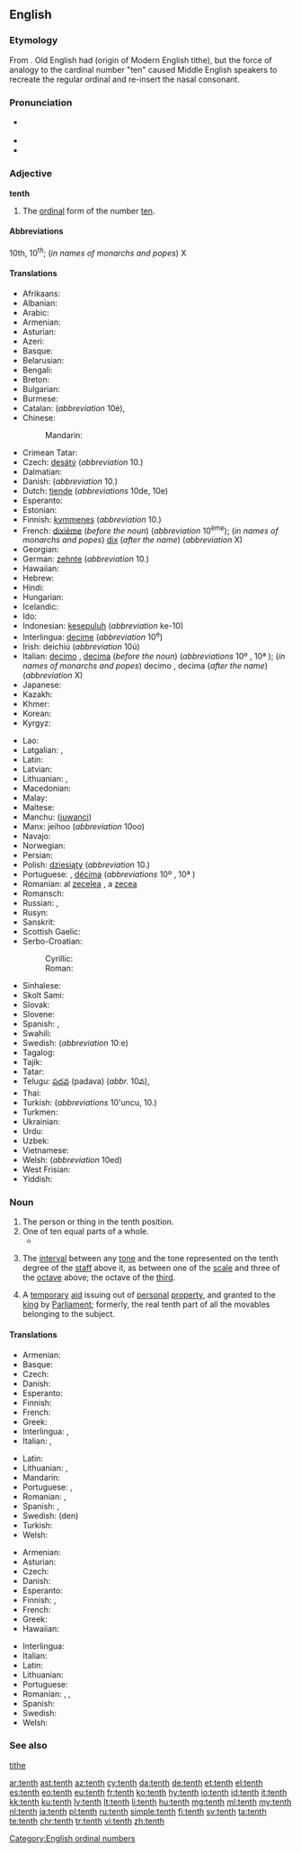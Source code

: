 ==English==
{{wikipedia}}
{{ordinalbox|en|9th|10th|11th|ninth|eleventh|card=ten}}

===Etymology===
From {{etyl|enm|en}}. Old English had {{m|ang|tēoþa}} (origin of Modern English tithe), but the force of analogy to the cardinal number "ten" caused Middle English speakers to recreate the regular ordinal and re-insert the nasal consonant.

===Pronunciation===
* {{a|UK|US}} {{IPA|/tɛnθ/|lang=en}}
* {{audio|en-us-tenth.ogg|Audio (US)|lang=en}}
* {{rhymes|ɛnθ|lang=en}}

===Adjective===
'''tenth'''

# The [[ordinal]] form of the number [[ten]].

====Abbreviations====
10th, 10<sup>th</sup>; (''in names of monarchs and popes'') X

====Translations====
{{trans-top|ordinal form of ten}}
* Afrikaans: {{t|af|tiende}}
* Albanian: {{t|sq|dhjetë}}
* Arabic: {{t|ar|عاشر|m|tr=ʿāšir|sc=Arab}}
* Armenian: {{t|hy|տասներորդ|tr=tasnerord}}
* Asturian: {{t+|ast|décimu}}
* Azeri: {{t|az|onuncu}}
* Basque: {{t+|eu|hamargarren}}
* Belarusian: {{t|be|дзясяты|m|tr=dzjasjáty|sc=Cyrl}}
* Bengali: {{t|bn|দশম|tr=dôshôm|sc=Beng}}
* Breton: {{t+|br|dekvet}}
* Bulgarian: {{t|bg|десети|m|tr=deséti|sc=Cyrl}}
* Burmese: {{t+|my|ဒသမ|tr=da.da'tha̱ma., da.tha̱ma.|sc=Mymr}}
* Catalan: {{t+|ca|desè|m}} (''abbreviation'' 10è), {{t+|ca|dècim|m}}
* Chinese:
*: Mandarin: {{t+|cmn|第十|tr=dìshí|sc=Hani}}
* Crimean Tatar: {{t|crh|onuncı}}
* Czech: [[desátý]] (''abbreviation'' 10.)
* Dalmatian: {{t|dlm|dicto}}
* Danish: {{t+|da|tiende}} (''abbreviation'' 10.)
* Dutch: [[tiende]] (''abbreviations'' 10de, 10e)
* Esperanto: {{t+|eo|deka}}
* Estonian: {{t|et|kümnes}}
* Finnish: [[kymmenes]] (''abbreviation'' 10.)
* French: [[dixième]] (''before the noun'') (''abbreviation'' 10<sup>ème</sup>); (''in names of monarchs and popes'') [[dix]] (''after the name'') (''abbreviation'' X)
* Georgian: {{t|ka|მეათე|sc=Geor}}
* German: [[zehnte]] (''abbreviation'' 10.)
* Hawaiian: {{t|haw|ʻumi}}
* Hebrew: {{t|he|עשירי|tr=asiri|sc=Hebr}}
* Hindi: {{t|hi|दसवां|tr=dasvā̃|sc=Deva}}
* Hungarian: {{t+|hu|tizedik}}
* Icelandic: {{t|is|tíundi|m}}
* Ido: {{t+|io|dekesma}}
* Indonesian: [[kesepuluh]] (''abbreviation'' ke-10)
* Interlingua: [[decime]] (''abbreviation'' 10<sup>e</sup>)
* Irish: deichiú (''abbreviation'' 10ú)
* Italian: [[decimo]] {{g|m}}, [[decima]] {{g|f}} (''before the noun'') (''abbreviations'' 10º {{g|m}}, 10ª {{g|f}}); (''in names of monarchs and popes'') decimo {{g|m}}, decima {{g|f}} (''after the name'') (''abbreviation'' X)
* Japanese: {{t|ja|十番目|tr=じゅうばんめ, jūban-me|sc=Jpan}}
* Kazakh: {{t|kk|оныншы|tr=onınşı|sc=Cyrl}}
* Khmer: {{t|km|ទីដប់|tr=tii dop|sc=Khmr}}
* Korean: {{t+|ko|열째|sc=Hang}}
* Kyrgyz: {{t|ky|онунчу|tr=onunçu|sc=Cyrl}}
{{trans-mid}}
* Lao: {{t|lo|ທີ່ສິບ|tr=tʰī̀ sip|sc=Laoo}}
* Latgalian: {{t|ltg|dasmyts|m}}, {{t|ltg|dasmyta|f}}
* Latin: {{t+|la|decimus}}
* Latvian: {{t+|lv|desmitais}}
* Lithuanian: {{t+|lt|dešimtas|m}}, {{t|lt|dešimta|f}}
* Macedonian: {{t|mk|десетти|m|tr=desetti|sc=Cyrl}}
* Malay: {{t|ms|kesepuluh}}
* Maltese: {{t|mt|l-għaxar}}
* Manchu: ([[juwanci]])
* Manx: jeihoo (''abbreviation'' 10oo)
* Navajo: {{t|nv|neeznáá góneʼ}}
* Norwegian: {{t+|no|tiende}}
* Persian: {{t+|fa|دهم|tr=dahom|sc=fa-Arab}}
* Polish: [[dziesiąty]] {{g|m}} <!--  [[dziesiąta]] {{f}}, [[dziesiąte]] {{n}} --> (''abbreviation'' 10.)
* Portuguese: {{t+|pt|décimo|m}}, [[décima]] {{g|f}} (''abbreviations'' 10º {{g|m}}, 10ª {{g|f}})
* Romanian: al [[zecelea]] {{g|m}}, a [[zecea]] {{g|f}}
* Romansch: {{t|rm|dieschavel}}
* Russian: {{t+|ru|десятый|m|tr=desjátyj|sc=Cyrl}}, {{qualifier|abbreviation}} {{t|ru|10-ый|sc=Cyrl}}
* Rusyn: {{t|rue|деся́тый|sc=Cyrl}}
* Sanskrit: {{t|sa|दशमः|tr=daśamaḥ|sc=Deva}}
* Scottish Gaelic: {{t|gd|deicheamh}}
* Serbo-Croatian:
*: Cyrillic: {{t|sh|десети|m}}
*: Roman: {{t+|sh|deseti|m}}
* Sinhalese: {{t|si|දසවෙනි|tr=dasaveni|sc=Sinh}}
* Skolt Sami: {{t|sms|lååǥǥad}}
* Slovak: {{t|sk|desiaty|m}}
* Slovene: {{t+|sl|deseti|m}}
* Spanish: {{t+|es|décimo|m}}, {{t+|es|décima|f}}
* Swahili: {{t|sw|ya kumi}}
* Swedish: {{t+|sv|tionde}} (''abbreviation'' 10:e)
* Tagalog: {{t|tl|ikasampu}}
* Tajik: {{t|tg|даҳум|tr=dahum|sc=Cyrl}}
* Tatar: {{t|tt|унынчы|tr=unınçı|sc=Cyrl}}
* Telugu: [[పదవ]] (padava) (''abbr.'' 10వ), {{t+|te|పదో|tr=padO}}
* Thai: {{t|th|ที่สิบ|tr=têe sìp|sc=Thai}}
* Turkish: {{t+|tr|onuncu}} (''abbreviations'' 10'uncu, 10.)
* Turkmen: {{t|tk|onunjy}}
* Ukrainian: {{t+|uk|десятий|m|tr=desjátyj|sc=Cyrl}}
* Urdu: {{t|ur|دسواں|tr=dasvā̃|sc=ur-Arab}}
* Uzbek: {{t|uz|oʻninchi}}
* Vietnamese: {{t|vi|thứ mười}}
* Welsh: {{t+|cy|degfed}} (''abbreviation'' 10ed)
* West Frisian: {{t|fy|tsiende}}
* Yiddish: {{t|yi|צענט|tr=tsent|sc=Hebr}}
{{trans-bottom}}

===Noun===
{{en-noun}}

# The person or thing in the tenth position.
# One of ten equal parts of a whole.
#* {{quote-magazine|date=2013-08-03|volume=408|issue=8847|magazine={{w|The Economist}}
|title=[http://www.economist.com/news/finance-and-economics/21582498-america-has-changed-way-it-measures-gdp-boundary-problems Boundary problems]
|passage=Economics is a messy discipline: too fluid to be a science, too rigorous to be an art. Perhaps it is fitting that economists’ most-used metric, gross domestic product (GDP), is a tangle too. GDP measures the total value of output in an economic territory. Its apparent simplicity explains why it is scrutinised down to '''tenths''' of a percentage point every month.}}
# {{context|music|lang=en}} The [[interval]] between any [[tone]] and the tone represented on the tenth degree of the [[staff]] above it, as between one of the [[scale]] and three of the [[octave]] above; the octave of the [[third]].
# {{context|UK|legal|historical|in the plural|lang=en}} A [[temporary]] [[aid]] issuing out of [[personal]] [[property]], and granted to the [[king]] by [[Parliament]]; formerly, the real tenth part of all the movables belonging to the subject.

{{Webster 1913}}

====Translations====
{{trans-top|something in the tenth position}}
* Armenian: {{t|hy|տասներորդ|tr=tasnerord}}
* Basque: {{t+|eu|hamargarren}}
* Czech: {{t+|cs|desátý|m}}
* Danish: {{t|da|tier|c}}
* Esperanto: {{t+|eo|deka}}
* Finnish: {{t+|fi|kymmenes}}
* French: {{t+|fr|dixième|m|f}}
* Greek: {{t+|el|δέκατος}}
* Interlingua: {{t|ia|decimo|m}}, {{t|ia|decima|f}}
* Italian: {{t+|it|decimo|m}}, {{t+|it|decima|f}}
{{trans-mid}}
* Latin: {{t+|la|decimus}}
* Lithuanian: {{t+|lt|dešimtas|m}}, {{t|lt|dešimta|f}}
* Mandarin: {{t+|cmn|第十|tr=dìshí|sc=Hani}}
* Portuguese: {{t+|pt|décimo|m}}, {{t+|pt|décima|f}}
* Romanian: {{t|ro|cel al zecelea|m}}, {{t|ro|cea a zecea|f}}
* Spanish: {{t+|es|décimo|m}}, {{t+|es|décima|f}}
* Swedish: (den) {{t+|sv|tionde|c}}
* Turkish: {{t+|tr|onuncu}}
* Welsh: {{t+|cy|degwm|m}}
{{trans-bottom}}

{{trans-top|one of ten equal parts of a whole}}
* Armenian: {{t|hy|տասներորդ|tr=tasnerord}}
* Asturian: {{t+|ast|décimu|m}}
* Czech: {{t+|cs|desetina|f}}
* Danish: {{t|da|tiendedel|c}}
* Esperanto: {{t|eo|dekono}}
* Finnish: {{t|fi|kymmenesosa}}, {{t|fi|kymmenennes}}
* French: {{t+|fr|dixième|m}}
* Greek: {{t+|el|δέκατο|n}}
* Hawaiian: {{t|haw|hapaʻumi}}
{{trans-mid}}
* Interlingua: {{t|ia|decimo|m}}
* Italian: {{t+|it|decimo|m}}
* Latin: {{t|la|decimum|n}}
* Lithuanian: {{t|lt|dešimtadalis|m}}
* Portuguese: {{t+|pt|décimo|m}}
* Romanian: {{t|ro|cel al zecelea|m}}, {{t|ro|cea a zecea|f}}, {{t+|ro|zecime|f}}
* Spanish: {{t+|es|décimo|m}}
* Swedish: {{t+|sv|tiondel|c}}
* Welsh: {{t+|cy|degymau|m-p}}
{{trans-bottom}}

===See also===
[[tithe]]

[[Category:English ordinal numbers]]

[[ar:tenth]]
[[ast:tenth]]
[[az:tenth]]
[[cy:tenth]]
[[da:tenth]]
[[de:tenth]]
[[et:tenth]]
[[el:tenth]]
[[es:tenth]]
[[eo:tenth]]
[[eu:tenth]]
[[fr:tenth]]
[[ko:tenth]]
[[hy:tenth]]
[[io:tenth]]
[[id:tenth]]
[[it:tenth]]
[[kk:tenth]]
[[ku:tenth]]
[[lv:tenth]]
[[lt:tenth]]
[[li:tenth]]
[[hu:tenth]]
[[mg:tenth]]
[[ml:tenth]]
[[my:tenth]]
[[nl:tenth]]
[[ja:tenth]]
[[pl:tenth]]
[[ru:tenth]]
[[simple:tenth]]
[[fi:tenth]]
[[sv:tenth]]
[[ta:tenth]]
[[te:tenth]]
[[chr:tenth]]
[[tr:tenth]]
[[vi:tenth]]
[[zh:tenth]]